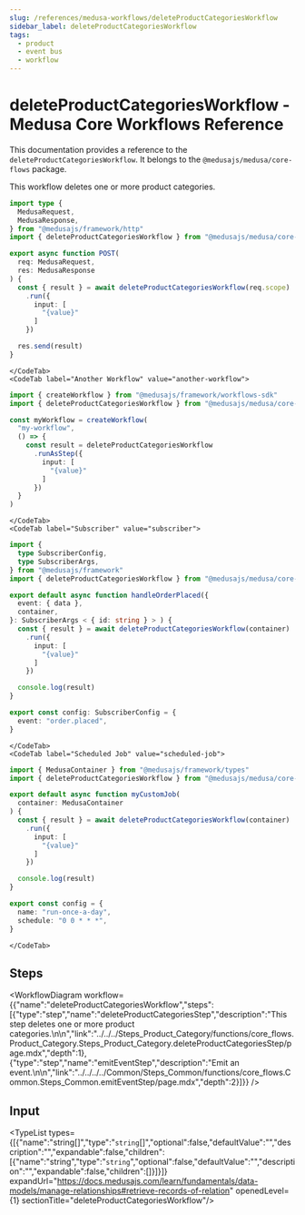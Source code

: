 ```yaml
---
slug: /references/medusa-workflows/deleteProductCategoriesWorkflow
sidebar_label: deleteProductCategoriesWorkflow
tags:
  - product
  - event bus
  - workflow
---
```



# deleteProductCategoriesWorkflow - Medusa Core Workflows Reference

This documentation provides a reference to the `deleteProductCategoriesWorkflow`. It belongs to the `@medusajs/medusa/core-flows` package.

This workflow deletes one or more product categories.

<SourceCodeLink link="https://github.com/medusajs/medusa/blob/1b86c17b7293f3b810c062d78ec6ef563f968366/packages/core/core-flows/src/product-category/workflows/delete-product-categories.ts#L15" />

<CodeTabs group="workflow-exection">
    <CodeTab label="API Route" value="api-route">
    
```ts title="src/api/workflow/route.ts"
import type {
  MedusaRequest,
  MedusaResponse,
} from "@medusajs/framework/http"
import { deleteProductCategoriesWorkflow } from "@medusajs/medusa/core-flows"

export async function POST(
  req: MedusaRequest,
  res: MedusaResponse
) {
  const { result } = await deleteProductCategoriesWorkflow(req.scope)
    .run({
      input: [
        "{value}"
      ]
    })

  res.send(result)
}
```

    </CodeTab>
    <CodeTab label="Another Workflow" value="another-workflow">
    
```ts title="src/workflows/my-workflow.ts"
import { createWorkflow } from "@medusajs/framework/workflows-sdk"
import { deleteProductCategoriesWorkflow } from "@medusajs/medusa/core-flows"

const myWorkflow = createWorkflow(
  "my-workflow",
  () => {
    const result = deleteProductCategoriesWorkflow
      .runAsStep({
        input: [
          "{value}"
        ]
      })
  }
)
```

    </CodeTab>
    <CodeTab label="Subscriber" value="subscriber">
    
```ts title="src/subscribers/order-placed.ts"
import {
  type SubscriberConfig,
  type SubscriberArgs,
} from "@medusajs/framework"
import { deleteProductCategoriesWorkflow } from "@medusajs/medusa/core-flows"

export default async function handleOrderPlaced({
  event: { data },
  container,
}: SubscriberArgs < { id: string } > ) {
  const { result } = await deleteProductCategoriesWorkflow(container)
    .run({
      input: [
        "{value}"
      ]
    })

  console.log(result)
}

export const config: SubscriberConfig = {
  event: "order.placed",
}
```

    </CodeTab>
    <CodeTab label="Scheduled Job" value="scheduled-job">
    
```ts title="src/jobs/message-daily.ts"
import { MedusaContainer } from "@medusajs/framework/types"
import { deleteProductCategoriesWorkflow } from "@medusajs/medusa/core-flows"

export default async function myCustomJob(
  container: MedusaContainer
) {
  const { result } = await deleteProductCategoriesWorkflow(container)
    .run({
      input: [
        "{value}"
      ]
    })

  console.log(result)
}

export const config = {
  name: "run-once-a-day",
  schedule: "0 0 * * *",
}
```

    </CodeTab>
  </CodeTabs>

## Steps

<WorkflowDiagram workflow={{"name":"deleteProductCategoriesWorkflow","steps":[{"type":"step","name":"deleteProductCategoriesStep","description":"This step deletes one or more product categories.\n\n","link":"../../../Steps_Product_Category/functions/core_flows.Product_Category.Steps_Product_Category.deleteProductCategoriesStep/page.mdx","depth":1},{"type":"step","name":"emitEventStep","description":"Emit an event.\n\n","link":"../../../../Common/Steps_Common/functions/core_flows.Common.Steps_Common.emitEventStep/page.mdx","depth":2}]}} />

## Input

<TypeList types={[{"name":"string[]","type":"`string`[]","optional":false,"defaultValue":"","description":"","expandable":false,"children":[{"name":"string","type":"`string`","optional":false,"defaultValue":"","description":"","expandable":false,"children":[]}]}]} expandUrl="https://docs.medusajs.com/learn/fundamentals/data-models/manage-relationships#retrieve-records-of-relation" openedLevel={1} sectionTitle="deleteProductCategoriesWorkflow"/>
